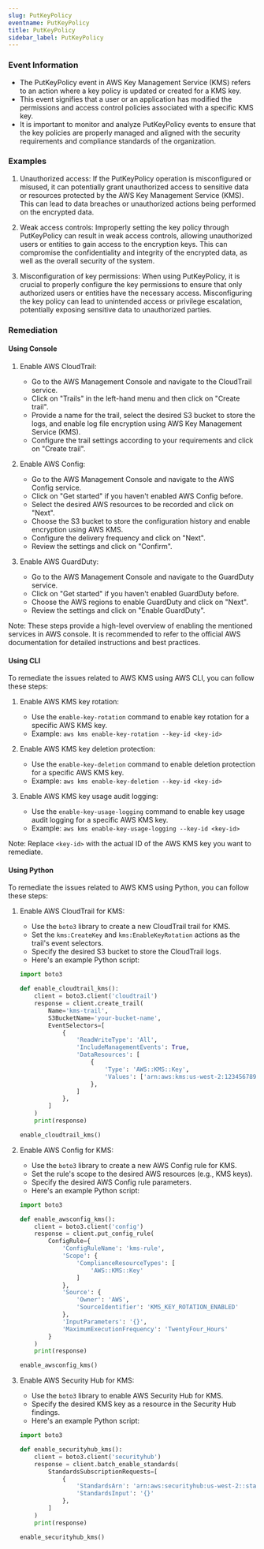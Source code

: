 ```yaml
--- 
slug: PutKeyPolicy
eventname: PutKeyPolicy
title: PutKeyPolicy
sidebar_label: PutKeyPolicy
---
```

                       
### Event Information

- The PutKeyPolicy event in AWS Key Management Service (KMS) refers to an action where a key policy is updated or created for a KMS key.
- This event signifies that a user or an application has modified the permissions and access control policies associated with a specific KMS key.
- It is important to monitor and analyze PutKeyPolicy events to ensure that the key policies are properly managed and aligned with the security requirements and compliance standards of the organization.


### Examples

1. Unauthorized access: If the PutKeyPolicy operation is misconfigured or misused, it can potentially grant unauthorized access to sensitive data or resources protected by the AWS Key Management Service (KMS). This can lead to data breaches or unauthorized actions being performed on the encrypted data.

2. Weak access controls: Improperly setting the key policy through PutKeyPolicy can result in weak access controls, allowing unauthorized users or entities to gain access to the encryption keys. This can compromise the confidentiality and integrity of the encrypted data, as well as the overall security of the system.

3. Misconfiguration of key permissions: When using PutKeyPolicy, it is crucial to properly configure the key permissions to ensure that only authorized users or entities have the necessary access. Misconfiguring the key policy can lead to unintended access or privilege escalation, potentially exposing sensitive data to unauthorized parties.

### Remediation

#### Using Console

1. Enable AWS CloudTrail: 
   - Go to the AWS Management Console and navigate to the CloudTrail service.
   - Click on "Trails" in the left-hand menu and then click on "Create trail".
   - Provide a name for the trail, select the desired S3 bucket to store the logs, and enable log file encryption using AWS Key Management Service (KMS).
   - Configure the trail settings according to your requirements and click on "Create trail".

2. Enable AWS Config:
   - Go to the AWS Management Console and navigate to the AWS Config service.
   - Click on "Get started" if you haven't enabled AWS Config before.
   - Select the desired AWS resources to be recorded and click on "Next".
   - Choose the S3 bucket to store the configuration history and enable encryption using AWS KMS.
   - Configure the delivery frequency and click on "Next".
   - Review the settings and click on "Confirm".

3. Enable AWS GuardDuty:
   - Go to the AWS Management Console and navigate to the GuardDuty service.
   - Click on "Get started" if you haven't enabled GuardDuty before.
   - Choose the AWS regions to enable GuardDuty and click on "Next".
   - Review the settings and click on "Enable GuardDuty".

Note: These steps provide a high-level overview of enabling the mentioned services in AWS console. It is recommended to refer to the official AWS documentation for detailed instructions and best practices.

#### Using CLI

To remediate the issues related to AWS KMS using AWS CLI, you can follow these steps:

1. Enable AWS KMS key rotation:
   - Use the `enable-key-rotation` command to enable key rotation for a specific AWS KMS key.
   - Example: `aws kms enable-key-rotation --key-id <key-id>`

2. Enable AWS KMS key deletion protection:
   - Use the `enable-key-deletion` command to enable deletion protection for a specific AWS KMS key.
   - Example: `aws kms enable-key-deletion --key-id <key-id>`

3. Enable AWS KMS key usage audit logging:
   - Use the `enable-key-usage-logging` command to enable key usage audit logging for a specific AWS KMS key.
   - Example: `aws kms enable-key-usage-logging --key-id <key-id>`

Note: Replace `<key-id>` with the actual ID of the AWS KMS key you want to remediate.

#### Using Python

To remediate the issues related to AWS KMS using Python, you can follow these steps:

1. Enable AWS CloudTrail for KMS:
   - Use the `boto3` library to create a new CloudTrail trail for KMS.
   - Set the `kms:CreateKey` and `kms:EnableKeyRotation` actions as the trail's event selectors.
   - Specify the desired S3 bucket to store the CloudTrail logs.
   - Here's an example Python script:

   ```python
   import boto3

   def enable_cloudtrail_kms():
       client = boto3.client('cloudtrail')
       response = client.create_trail(
           Name='kms-trail',
           S3BucketName='your-bucket-name',
           EventSelectors=[
               {
                   'ReadWriteType': 'All',
                   'IncludeManagementEvents': True,
                   'DataResources': [
                       {
                           'Type': 'AWS::KMS::Key',
                           'Values': ['arn:aws:kms:us-west-2:123456789012:key/your-key-id']
                       },
                   ]
               },
           ]
       )
       print(response)

   enable_cloudtrail_kms()
   ```

2. Enable AWS Config for KMS:
   - Use the `boto3` library to create a new AWS Config rule for KMS.
   - Set the rule's scope to the desired AWS resources (e.g., KMS keys).
   - Specify the desired AWS Config rule parameters.
   - Here's an example Python script:

   ```python
   import boto3

   def enable_awsconfig_kms():
       client = boto3.client('config')
       response = client.put_config_rule(
           ConfigRule={
               'ConfigRuleName': 'kms-rule',
               'Scope': {
                   'ComplianceResourceTypes': [
                       'AWS::KMS::Key'
                   ]
               },
               'Source': {
                   'Owner': 'AWS',
                   'SourceIdentifier': 'KMS_KEY_ROTATION_ENABLED'
               },
               'InputParameters': '{}',
               'MaximumExecutionFrequency': 'TwentyFour_Hours'
           }
       )
       print(response)

   enable_awsconfig_kms()
   ```

3. Enable AWS Security Hub for KMS:
   - Use the `boto3` library to enable AWS Security Hub for KMS.
   - Specify the desired KMS key as a resource in the Security Hub findings.
   - Here's an example Python script:

   ```python
   import boto3

   def enable_securityhub_kms():
       client = boto3.client('securityhub')
       response = client.batch_enable_standards(
           StandardsSubscriptionRequests=[
               {
                   'StandardsArn': 'arn:aws:securityhub:us-west-2::standard/aws-foundational-security-best-practices/v/1.0.0',
                   'StandardsInput': '{}'
               },
           ]
       )
       print(response)

   enable_securityhub_kms()
   ```


 